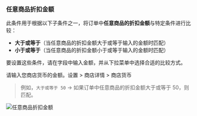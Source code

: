 ### 任意商品折扣金额

此条件用于根据以下子条件之一，将订单中**任意商品的折扣金额**与特定条件进行比较：

- **大于或等于**（当任意商品的折扣金额大于或等于输入的金额时匹配）
- **小于或等于**（当任意商品的折扣金额小于或等于输入的金额时匹配）

要设置这些条件，请在字段中输入金额，并从下拉菜单中选择合适的比较方式。

<Note>
  请输入您商店货币的金额。设置 > 商店详情 > 商店货币
</Note>

> 例如，`大于或等于 50` → 如果订单中任意商品的折扣金额大于或等于 50，则匹配。

<img
  src="/images/essentials/condition-sets/any-product-discount-amount.webp"
  alt="任意商品折扣金额"
/>
